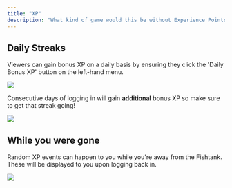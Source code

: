 ```yaml
---
title: "XP"
description: "What kind of game would this be without Experience Points?"
---
```


## Daily Streaks

Viewers can gain bonus XP on a daily basis by ensuring they click the 'Daily Bonus XP' button on the left-hand menu.&#x20;

![](/DAILYBONUSXP.png)

Consecutive days of logging in will gain **additional** bonus XP so make sure to get that streak going!

![](/xp.png)

## While you were gone

Random XP events can happen to you while you're away from the Fishtank. These will be displayed to you upon logging back in.

![](/WHILEYOUWEREGONE.png)